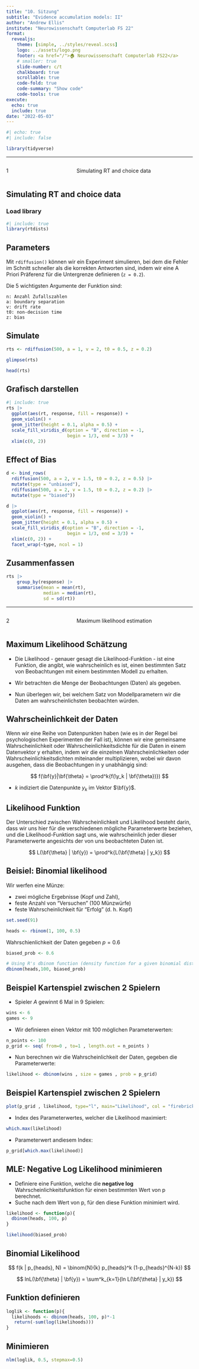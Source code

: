 ```yaml
---
title: "10. Sitzung"
subtitle: "Evidence accumulation models: II"
author: "Andrew Ellis"
institute: "Neurowissenschaft Computerlab FS 22"
format:
  revealjs:
    theme: [simple, ../styles/reveal.scss]
    logo: ../assets/logo.png
    footer: <a href="/">🏠 Neurowissenschaft Computerlab FS22</a>
    # smaller: true
    slide-number: c/t
    chalkboard: true
    scrollable: true 
    code-fold: true
    code-summary: "Show code"
    code-tools: true
execute:
  echo: true
  include: true
date: "2022-05-03"
---
```


```r
#| echo: true
#| include: false

library(tidyverse)
```

------------------------------------------------------------------------

::: columns
::: {.column width="35%"}
::: topic-number
1
:::
:::

::: {.column width="65%"}
::: topic-text
Simulating RT and choice data
:::
:::
:::


## Simulating RT and choice data


### Load library

```r
#| include: true
library(rtdists)
```


## Parameters


Mit `rdiffusion()` können wir ein Experiment simulieren, bei dem die Fehler im Schnitt schneller als die korrekten Antworten sind, indem wir eine A Priori Präferenz für die Untergrenze definieren (`z = 0.2`).

Die 5 wichtigsten Argumente der Funktion sind:

```
n: Anzahl Zufallszahlen
a: boundary separation
v: drift rate
t0: non-decision time
z: bias
```


## Simulate

```r
rts <- rdiffusion(500, a = 1, v = 2, t0 = 0.5, z = 0.2)

glimpse(rts)
```

```r
head(rts)
```


## Grafisch darstellen

```r
#| include: true
rts |> 
  ggplot(aes(rt, response, fill = response)) +
  geom_violin() +
  geom_jitter(height = 0.1, alpha = 0.5) +
  scale_fill_viridis_d(option = "B", direction = -1, 
                       begin = 1/3, end = 3/3) +
  xlim(c(0, 2))
```

## Effect of Bias

```r
d <- bind_rows(
  rdiffusion(500, a = 2, v = 1.5, t0 = 0.2, z = 0.5) |> 
  mutate(type = "unbiased"),
  rdiffusion(500, a = 2, v = 1.5, t0 = 0.2, z = 0.2) |> 
  mutate(type = "biased"))
```

```r
d |> 
  ggplot(aes(rt, response, fill = response)) +
  geom_violin() +
  geom_jitter(height = 0.1, alpha = 0.5) +
  scale_fill_viridis_d(option = "B", direction = -1, 
                       begin = 1/3, end = 3/3) +
  xlim(c(0, 2)) +
  facet_wrap(~type, ncol = 1)
```




## Zusammenfassen

```r
rts |> 
    group_by(response) |> 
    summarise(mean = mean(rt),
              median = median(rt),
              sd = sd(rt))
```




------------------------------------------------------------------------

::: columns
::: {.column width="35%"}
::: topic-number
2
:::
:::

::: {.column width="65%"}
::: topic-text
Maximum likelihood estimation
:::
:::
:::




## Maximum Likelihood Schätzung {.smaller}

- Die Likelihood - genauer gesagt die Likelihood-Funktion - ist eine Funktion, die angibt, wie wahrscheinlich es ist, einen bestimmten Satz von Beobachtungen mit einem bestimmten Modell zu erhalten. 

- Wir betrachten die Menge der Beobachtungen (Daten) als gegeben.

- Nun überlegen wir, bei welchem Satz von Modellparametern wir die Daten am wahrscheinlichsten beobachten würden.


## Wahrscheinlichkeit der Daten

Wenn wir eine Reihe von Datenpunkten haben (wie es in der Regel bei psychologischen Experimenten der Fall ist), können wir eine gemeinsame Wahrscheinlichkeit oder Wahrscheinlichkeitsdichte für die Daten in einem Datenvektor y erhalten, indem wir die einzelnen Wahrscheinlichkeiten oder Wahrscheinlichkeitsdichten miteinander multiplizieren, wobei wir davon ausgehen, dass die Beobachtungen in y unabhängig sind:

$$
f(\bf{y}|\bf{\theta} = \prod^k{f(\y_k | \bf{\theta})})
$$

- $k$ indiziert die Datenpunkte $y_k$ im Vektor $\bf{y}$.

## Likelihood Funktion

Der Unterschied zwischen Wahrscheinlichkeit und Likelihood besteht darin, dass wir uns hier für die verschiedenen mögliche Parameterwerte beziehen, und die Likelihood-Funktion sagt uns, wie wahrscheinlich jeder dieser Parameterwerte angesichts der von uns beobachteten Daten ist.

$$
L(\bf{\theta} | \bf{y}) = \prod^k{L(\bf{\theta} | y_k})
$$

## Beisiel: Binomial likelihood

Wir werfen eine Münze:

- zwei mögliche Ergebnisse (Kopf und Zahl),
- feste Anzahl von "Versuchen" (100 Münzwürfe)
- feste Wahrscheinlichkeit für "Erfolg" (d. h. Kopf)

```r
set.seed(91)

heads <- rbinom(1, 100, 0.5)
```



Wahrschienlichkeit der Daten gegeben $p = 0.6$
```r
biased_prob <- 0.6

# Using R's dbinom function (density function for a given binomial distribution)
dbinom(heads,100, biased_prob)
```


## Beispiel Kartenspiel zwischen 2 Spielern

- Spieler _A_ gewinnt 6 Mal in 9 Spielen:

```r
wins <- 6
games <- 9
```

- Wir definieren einen Vektor mit 100 möglichen Parameterwerten:

```r
n_points <- 100
p_grid <- seq( from=0 , to=1 , length.out = n_points )
```

- Nun berechnen wir die Wahrscheinlichkeit der Daten, gegeben die Parameterwerte:

```r
likelihood <- dbinom(wins , size = games , prob = p_grid)
```

## Beispiel Kartenspiel zwischen 2 Spielern

```r
plot(p_grid , likelihood, type="l", main="Likelihood", col = "firebrick3", lwd = 2)
```

- Index des Parameterwertes, welcher die Likelihood maximiert:

```r
which.max(likelihood)
```

- Parameterwert andiesem Index:


```r
p_grid[which.max(likelihood)]
```



## MLE: Negative Log Likelihood minimieren

- Definiere eine Funktion, welche die __negative log__ Wahrscheinlichkeitsfunktion für einen bestimmten Wert von p berechnet.
- Suche nach dem Wert von p, für den diese Funktion minimiert wird.

```r
likelihood <- function(p){
  dbinom(heads, 100, p)
}

likelihood(biased_prob)
```


## Binomial Likelihood

$$
f(k | p_{heads}, N) = \binom{N}{k} p_{heads}^k (1-p_{heads}^{N-k})
$$

$$
lnL(\bf{\theta} | \bf{y}) = \sum^k_{k=1}{ln L(\bf{\theta} | y_k})
$$



## Funktion definieren

```r
loglik <- function(p){
  likelihoods <- dbinom(heads, 100, p)*-1
   return(-sum(log(likelihoods)))
}
```


## Minimieren

```r
nlm(loglik, 0.5, stepmax=0.5)
```

